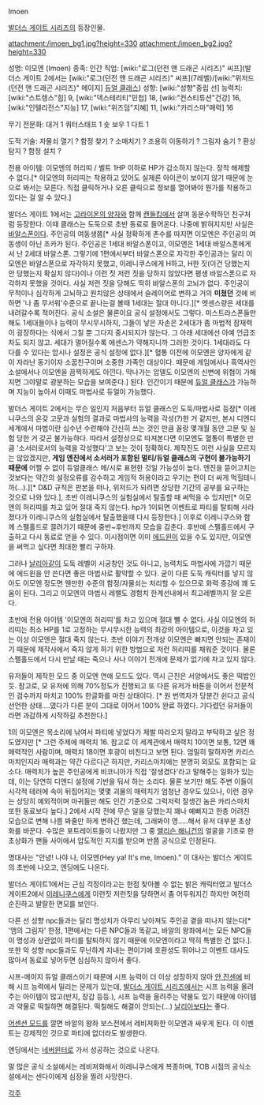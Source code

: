 Imoen

[[발더스 게이트 시리즈]]의 등장인물.

attachment:/imoen_bg1.jpg?height=330 attachment:/imoen_bg2.jpg?height=330

성명: 이모엔 (Imoen)
종족: 인간 
직업: [wiki:"로그(던전 앤 드래곤 시리즈)" 씨프](발더스 게이트 2에서는 [wiki:"로그(던전 앤 드래곤 시리즈)" 씨프](7레벨)/[wiki:"위저드(던전 앤 드래곤 시리즈)" 메이지] [[듀얼 클래스]])
성향: [wiki:"성향"중립 선]
능력치: [wiki:"스트렝스"힘] 9, [wiki:"덱스테리티"민첩] 18, [wiki:"컨스티튜션"건강] 16, [wiki:"인텔리전스"지능] 17, [wiki:"위즈덤"지혜] 11, [wiki:"카리스마"매력] 16 

무기 전문화:
대거 1
쿼터스태프 1
숏 보우 1
다트 1

도적 기술:
자물쇠 열기 ?
함정 찾기 ?
소매치기 ?
조용히 이동하기 ?
그림자 숨기 ?
환상 탐지 ?
함정 설치 ?

전용 아이템:
이모엔의 허리띠 / 벨트
1HP 이하로 HP가 감소하지 않는다. 장착 해제할 수 없다.[* 이모엔의 허리띠는 착용하고 있어도 실제론 아이콘이 보이지 않기 때문에 눈으로 봐서는 모른다. 직접 클릭하거나 오른 클릭으로 정보를 열어봐야 뭔가를 착용하고 있다는 걸 알 수 있다.]

발더스 게이트 1에서는 [[고라이온의 양자]]와 함께 [[캔들킵]]에서 살며 동문수학하던 친구처럼 등장한다. 이때 클래스는 도둑으로 초반 동료로 들어온다. 나중에 밝혀지지만 사실은 [[바알스폰]]이다. 주인공의 여동생쯤[* 사실 정확하게 촌수를 따지면 이모엔은 주인공의 여동생이 아닌 조카가 된다. 주인공은 1세대 바알스폰이고, 이모엔은 1세대 바알스폰에게서 난 2세대 바알스폰. 그렇기에 1편에서부터 바알스폰으로 자각한 주인공과는 달리 이모엔은 바알스폰으로 자각하지 못했고, 이레니쿠스에게 H하고, H한 짓(이건 당했는지 안 당했는지 확실치 않다)이나 이런 짓 저런 짓을 당하지 않았다면 평생 바알스폰으로 자각하지 못했을 것이다. 사실 저런 짓을 당해도 딱히 바알스폰의 고뇌가 없다. 주인공이 무척이나 심각하게 고뇌하고 원치않은 상태에서 슬레이어로 변하고 거의 '''미쳤던''' 것에 비하면 '나 좀 무서워'수준으로 끝나는걸 볼때 1세대는 절대 아니다.][* 엣센스량은 세대를 내려갈수록 적어진다. 공식 소설은 물론이요 공식 설정에서도 그렇다. 미스트라스폰들만 해도 1세대들이나 능력이 무시무시하지, 그들이 낳은 자손은 2세대가 좀 마법적 잠재력이 굉장하다는 식에서 그칠 뿐 그다지 중시되지가 않는다. 그 아래 세대에선 아예 언급조차도 되지 않고. 세대가 멀어질수록 에센스가 약해지니까 그러한 것이다. 1세대라도 다 다를 수 있다는 암시나 설정은 공식 설정에 없다.][* 혈통 이전에 이모엔은 양자에게 같이 자라난 동기이자 소꿉친구이며 소중한 가족인 대상이다. 때문에 게임에서나 흑역사인 소설에서나 이모엔을 끔찍하게도 아낀다. 막나가는 압델도 이모엔의 신변에 위협이 가해지면 그야말로 광분하는 모습을 보여준다.] 된다. 인간이기 때문에 [[듀얼 클래스]]가 가능하며 지능이 높아서 이때도 마법사로 듀얼이 가능했다.

발더스 게이트 2에서는 무슨 일인지 처음부터 듀얼 클래스인 도둑/마법사로 등장[* 이레니쿠스의 온갖 고문과 실험의 결과로 마법사의 능력을 각성(?)한 거 같지만, 본시 디엔디 세계에서 마법이란 십수년 수련해야 간신히 쓰는 것인 만큼 꼴랑 몇개월 동안 고문 및 실험 당한 거 갖곤 불가능하다. 따라서 설정상으로 따져본다면 이모엔도 혈통이 특별한 만큼 '소서러로서의 능력을 각성했다'고 보는 것이 정확하다. 제작진도 이런 사실을 모르지는 않았겠지만, '''게임 엔진에서 소서러가 포함된 멀티/듀얼 클래스의 구현이 불가능하기 때문에''' 어쩔 수 없이 듀얼클래스 메/시로 표현한 것일 가능성이 높다. 엔진을 뜯어고치는것보다는 약간의 설정오류를 감수하고 게임적 허용이라고 우기는 편이 더 싸게 먹힐테니까(...).][* D&D 규칙은 판본을 떠나, 위저드가 되려면 상당한 기간의 공부를 요구하는 것으로 나와 있다.], 초반 이레니쿠스의 실험실에서 탈출할 때 써먹을 수 있지만[* 이모엔의 허리띠를 차고 있어 절대 죽지 않는다. hp가 1이되면 이벤트로 파티를 탈퇴해 사라졌다가 이레니쿠스의 실험실에서 탈출했을때 다시 등장한다.] 이후로 이레니쿠스와 함께 스펠홀드로 끌려가기 때문에 중반~후반까지 모습을 감춘다. 후반에 스펠홀드에서 구출하고 다시 동료로 얻을 수 있다. 이시점이면 이미 [[에드윈]]이 있을 수도 있지만, 이모엔을 써먹고 싶다면 최대한 빨리 구하자.  

그러나 [[날리아]]같이 도둑 레벨이 시궁창인 것도 아니고, 능력치도 마법사에 가깝기 때문에 에드윈을 안 쓴다면 좋은 마법사로 활약할 수 있다. 굳이 다른 도둑 캐릭터를 넣지 않아도 이모엔 정도면 웬만한 수준의 함정/자물쇠는 처리할 수 있으므로 화력 증강에 꽤 도움이 된다. 그리고 이모엔의 마법사 레밸도 경험치 한계선내에서 최고레벨까지 잘 오른다.

초반에 전용 아이템 '이모엔의 허리띠'를 차고 있으며 절대 뺄 수 없다. 사실 이모엔의 허리띠는 최소 HP를 1로 고정하는 무시무시한 능력의 최강의 아이템으로, 이것을 차고 있는 이상 이모엔은 절대 죽지 않는다. 초반 이야기 전개상 이모엔은 빠지면 안되는 존재이기 때문에 제작사에서 죽지 않게 하기 위한  방법으로 저런 허리띠를 채워준 것이다. 물론 스펠홀드에서 다시 만날 때는 죽으나 사나 이야기 전개에 문제가 없기에 차고 있지 않다.

유저들이 제작한 모드 중 이모엔 연애 모드도 있다. 역시 근친은 서양에서도 좋은 떡밥인 듯. 참고로, 모 유저에 의해 70%정도가 진행되고 또 다른 유저가 바톤을 이어서 전문적인 검수까지 마치고 100% 한글화를 마친 상태이다. [* 원 번역자가 당분간 쉰다고 공식선언한 상태....였다가 다른 분이 그대로 이어서 100% 완료 하였다. 기다렸던 유저들이라면 과감하게 시작하길 추천한다.]

1의 이모엔은 목소리에 낚여서 파티에 넣었다가 제발 따라오지 말라고 부탁하고 싶은 정도였지만 [* 그런 주제에 매력치 16. 참고로 이 세계관에서 매력치 10이면 보통, 12면 꽤 매력적인 사람이며, 매력치 18이면 후광이 비친다고 보면 된다. 엄밀히 말하자면 카리스마치인지라 매력과는 약간 다르다곤 하지만, 카리스마치에는 분명히 외모도 포함되는 요소다. 매력치가 높은 주인공에게 비코니아가 직접 '잘생겼다'라고 말해주는 일화가 있는데, 이는 당연히 디엔디 설정에 기반을 둬서 하는 소리다. 물론 보기만 해도 주변 이들이 시각적 테러에 속이 뒤집어지는 몇몇 괴물의 매력치가 엄청난 경우도 있으나, 이런 경우는 상당히 예외적이며 마귀들만 해도 인간 기준으로 그럭저럭 잘생긴 놈은 카리스마치 또한 동료보다 높다.] 2에서 시작 전에 무슨 일을 당했는지 꽤나 예뻐지고 한층 어려진 모습으로 변해 나름 봐줄만 하게 변하긴 했는데, 그래봐야 영.....해서 유저 대부분 초상화를 바꾼다. 수많은 포트레이트들이 나왔지만 그 중 [[앨리슨 해니건]]의 얼굴을 기초로 한 초상화가 팬들 사이에서 압도적인 지지를 받으며 반쯤 공식으로 인정된다.

명대사는 "안녕! 나야 나, 이모엔(Hey ya! It's me, Imoen)."
이 대사는 발더스 게이트의 초반에 나오고, 엔딩에도 나온다. 

발더스 게이트1에서는 근심 걱정이라고는 한점 찾아볼 수 없는 밝은 캐릭터였고 발더스 게이트2에서 [[이레니쿠스]]에게 이런짓 저런짓을 당하면서 좀 어두워지긴 하지만 여전히 순진하고 발랄한 면모를 보인다.

다른 선 성향 npc들과는 달리 명성치가 아무리 낮아져도 주인공 곁을 떠나지 않는다[* '앰의 그림자' 한정, 1편에서는 다른 NPC들과 똑같고, 바알의 왕좌에서는 모든 NPC들이 명성과 상관없이 파티를 탈퇴하지 않기 때문에 이모엔이라고 딱히 특별한 건 없다.]. 또한 악 성향 npc들과도 무난하게 지내는 편이기에 호환성도 뛰어나고 이벤트 대사도 많아서 동료로 넣어두면 심심하지 않아서 좋다.

시프-메이지 듀얼 클래스이기 때문에 시프 능력이 더 이상 성장하지 않아 [[얀 잔센]]에 비해 시프 능력에서 밀리는 문제가 있는데, [[발더스 게이트 시리즈]]에서는 시프 능력을 올려주는 아이템이 많고(반지, 장갑 등등.), 시프 능력을 올려주는 약물도 있기 때문에 아이템과 약물로 떡칠하면 해결된다. 떡칠해도 해결이 안되는(…) [[날리아]]보다는 좋다.

[[어센션 모드]]를 깔면 바알의 왕좌 보스전에서 레비져화한 이모엔과 싸우게 된다. 이 이벤트는 강제적인 것으로 파티에 없더라도 발생한다.

엔딩에서는 [[네버윈터]]로 가서 성공하는 것으로 나온다.

말 많은 공식 소설에서는 레비져화해서 이레니쿠스에게 복종하며, TOB 시점의 공식소설에서는 센다이에게 심장을 찔려 사망한다. 

[[각주]] 
